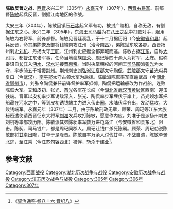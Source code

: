 '''陈敏反晉之战'''，[[西晋|西晋]]永兴二年（305年）[[永嘉|永嘉]]元年（307年），[[西晋|西晋]][[右将军|右将军]]、前都督[[陳敏_(西晉)|陈敏]]起兵反晋，割据江南地区的作战。

太安三年（304年），陈敏因镇压[[石冰|石冰]]起义军有功，被封广陵相，自称无敌，有割据江东之心。永兴二年（305年），东海王[[司马越|司马越]]为在[[八王之乱|八王之乱]]中打败对手，起用陈敏为右将军、前锋都督。陈敏见晋廷衰乱，于十二月据历阳（今[[安徽省|安徽省]][[和县|和县]]）起兵反晋，命其弟陈恢及部将钱端南攻江州（治今[[南昌|南昌]]），弟陈斌东攻各郡。西晋扬州剌史[[刘机|刘机]]、丹扬太守[[王旷|王旷]]、江州刺史应邈全都弃城而逃。陈敏占据[[江东|江东]]，自称[[大司马|大司马]]、都督江东诸军事，任命当地豪族[[顾荣|顾荣]]、[[周玘|周玘]]等四十余人为将军、[[太守|太守]]。假称奉诏自[[长江|长江]]入[[沔水|沔水]]、[[汉水|汉水]]迎接[[晋惠帝|晋惠帝]]。当时执掌朝权的河间王[[司马颙|司马颙]]派[[张光|张光]]为太守，率步骑五千增援[[荆州|荆州]]。荆州刺史[[刘弘|刘弘]]派[[江夏郡|江夏郡]]太守[[陶侃|陶侃]]、[[武陵郡|武陵郡]]太守[[苗光|苗光]]屯兵夏口（今[[武汉|武汉]]），[[南平郡|南平郡]]太守占领水军为后援。陈敏派陈恢率军直逼武昌（今[[湖北省|湖北省]][[鄂州市|鄂州市]]），刘弘令陶侃兼任前锋督护率军抵御。陶侃把运输船改为作战船，连败陈恢大军。又和皮初、张光、[[苗光|苗光]]各军在长岐（今[[湖北省|湖北省]][[武汉市|武汉市]][[黄陂区|黄陂区]]西南）迎击钱端。晋军以皮初率步军诱敌深入，张光、陶侃率步军埋伏于岸上，苗光领水军把船藏在沔水之中，等到皮初诱钱端主力进入伏击圈，水陆伏兵齐出，发动猛攻，大败钱端军。永嘉元年（307年）二月，由于陈敏刑政无章，顾荣、周玘等江东大族秘密遣使请西晋征东大将军[[刘准|刘准]]发兵攻打陈敏，愿意作内应。刘准于是派扬州刺史刘机等率部攻历阳。陈敏派其弟陈昶率军数万进屯乌江（今安徽省和县东北）阻击。陈昶、司马钱广，都是周玘同郡人。周玘让钱广杀死陈昶。顾荣、周玘劝说陈敏部将[[甘卓|甘卓]]出降，甘卓于是降晋。陈敏自率万余人讨伐甘卓，不战自溃，陈敏单骑北逃，至江乘（今江苏[[句容|句容]]西北）被俘，斩杀于建业<ref>《[[资治通鉴|资治通鉴]]·[[s:資治通鑑/卷086|卷八十六 晋纪八]]》</ref>。

== 参考文献 ==
{{reflist}}

{{DEFAULTSORT:C}}
[[Category:西晋战役|Category:西晋战役]]
[[Category:湖北历次战争与战役|Category:湖北历次战争与战役]]
[[Category:安徽历次战争与战役|Category:安徽历次战争与战役]]
[[Category:江苏历次战争与战役|Category:江苏历次战争与战役]]
[[Category:305年|Category:305年]]
[[Category:306年|Category:306年]]
[[Category:307年|Category:307年]]
